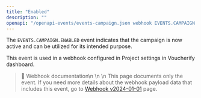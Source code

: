```yaml
---
title: "Enabled"
description: ""
openapi: "/openapi-events/events-campaign.json webhook EVENTS.CAMPAIGN.ENABLED"
---
```


The `EVENTS.CAMPAIGN.ENABLED` event indicates that the campaign is now active and can be utilized for its intended purpose.

This event is used in a webhook configured in Project settings in Voucherify dashboard.

> 📘 Webhook documentation\n
>\n
>\n This page documents only the event. If you need more details about the webhook payload data that includes this event, go to [Webhook v2024-01-01](/api-reference/introduction-to-webhooks "Introduction to webhooks v2024-01-01") page.